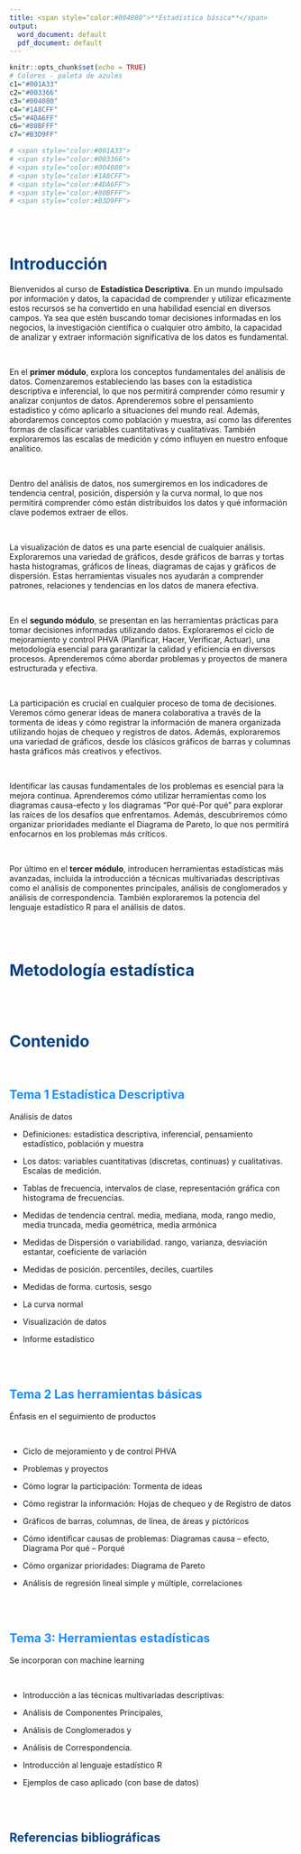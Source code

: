 ```yaml
---
title: <span style="color:#004080">**Estadística básica**</span>
output:
  word_document: default
  pdf_document: default
---
```



```r
knitr::opts_chunk$set(echo = TRUE)
# Colores - paleta de azules
c1="#001A33"
c2="#003366"
c3="#004080"
c4="#1A8CFF"
c5="#4DA6FF"
c6="#80BFFF"
c7="#B3D9FF"

# <span style="color:#001A33"> 
# <span style="color:#003366">  
# <span style="color:#004080">
# <span style="color:#1A8CFF">
# <span style="color:#4DA6FF">
# <span style="color:#80BFFF">
# <span style="color:#B3D9FF">

```

<br/><br/>

# <span style="color:#004080">**Introducción**</span>

Bienvenidos al curso de **Estadística Descriptiva**. En un mundo impulsado por información y datos, la capacidad de comprender y utilizar eficazmente estos recursos se ha convertido en una habilidad esencial en diversos campos. Ya sea que estén buscando tomar decisiones informadas en los negocios, la investigación científica o cualquier otro ámbito, la capacidad de analizar y extraer información significativa de los datos es fundamental.

<br/>

En el **primer módulo**, explora los conceptos fundamentales del análisis de datos. Comenzaremos estableciendo las bases con la estadística descriptiva e inferencial, lo que nos permitirá comprender cómo resumir y analizar conjuntos de datos. Aprenderemos sobre el pensamiento estadístico y cómo aplicarlo a situaciones del mundo real. Además, abordaremos conceptos como población y muestra, así como las diferentes formas de clasificar variables cuantitativas y cualitativas. También exploraremos las escalas de medición y cómo influyen en nuestro enfoque analítico.

<br/>

Dentro del análisis de datos, nos sumergiremos en los indicadores de tendencia central, posición, dispersión y la curva normal, lo que nos permitirá comprender cómo están distribuidos los datos y qué información clave podemos extraer de ellos.

<br/>

La visualización de datos es una parte esencial de cualquier análisis. Exploraremos una variedad de gráficos, desde gráficos de barras y tortas hasta histogramas, gráficos de líneas, diagramas de cajas y gráficos de dispersión. Estas herramientas visuales nos ayudarán a comprender patrones, relaciones y tendencias en los datos de manera efectiva.

<br/>

En el **segundo módulo**, se presentan en las herramientas prácticas para tomar decisiones informadas utilizando datos. Exploraremos el ciclo de mejoramiento y control PHVA (Planificar, Hacer, Verificar, Actuar), una metodología esencial para garantizar la calidad y eficiencia en diversos procesos. Aprenderemos cómo abordar problemas y proyectos de manera estructurada y efectiva.

<br/>

La participación es crucial en cualquier proceso de toma de decisiones. Veremos cómo generar ideas de manera colaborativa a través de la tormenta de ideas y cómo registrar la información de manera organizada utilizando hojas de chequeo y registros de datos. Además, exploraremos una variedad de gráficos, desde los clásicos gráficos de barras y columnas hasta gráficos más creativos y efectivos.

<br/>

Identificar las causas fundamentales de los problemas es esencial para la mejora continua. Aprenderemos cómo utilizar herramientas como los diagramas causa-efecto y los diagramas "Por qué-Por qué" para explorar las raíces de los desafíos que enfrentamos. Además, descubriremos cómo organizar prioridades mediante el Diagrama de Pareto, lo que nos permitirá enfocarnos en los problemas más críticos.

<br/>

Por último en el **tercer módulo**, introducen herramientas estadísticas más avanzadas, incluida la introducción a técnicas multivariadas descriptivas como el análisis de componentes principales, análisis de conglomerados y análisis de correspondencia. También exploraremos la potencia del lenguaje estadístico R para el análisis de datos.

<br/><br/>


# <span style="color:#004080">**Metodología estadística**</span>

<br/><br/>

# <span style="color:#004080">**Contenido**</span>

<br/>

## <span style="color:#1A8CFF"> **Tema 1 Estadística Descriptiva**</span>

Análisis de datos


* Definiciones: estadística descriptiva, inferencial, pensamiento estadístico, población y muestra

* Los datos: variables cuantitativas (discretas, continuas) y cualitativas. Escalas de medición.

* Tablas de frecuencia, intervalos de clase, representación gráfica con histograma de frecuencias.

* Medidas de tendencia central. media, mediana, moda, rango medio, media truncada, media geométrica, media armónica

* Medidas de Dispersión o variabilidad. rango, varianza, desviación estantar, coeficiente de variación
 
* Medidas de posición. percentiles, deciles, cuartiles

* Medidas de forma. curtosis, sesgo

* La curva normal

* Visualización de datos

* Informe estadístico

<br/><br/>


## <span style="color:#1A8CFF">**Tema 2 Las herramientas básicas**</span> 

Énfasis en el seguimiento de productos

<br/>

* Ciclo de mejoramiento y de control PHVA

* Problemas y proyectos

* Cómo lograr la participación: Tormenta de ideas

* Cómo registrar la información: Hojas de chequeo y de Registro de datos

* Gráficos de barras, columnas, de línea, de áreas y pictóricos

* Cómo identificar causas de problemas: Diagramas causa – efecto, Diagrama Por qué – Porqué

* Cómo organizar prioridades: Diagrama de Pareto

* Análisis de regresión lineal simple y múltiple, correlaciones

<br/><br/>

## <span style="color:#1A8CFF">**Tema 3: Herramientas estadísticas**</span> 

Se incorporan con machine learning

<br/>

* Introducción a las técnicas multivariadas descriptivas: 

* Análisis de Componentes Principales, 

* Análisis de Conglomerados y 

* Análisis de Correspondencia.

* Introducción al lenguaje estadístico R 

* Ejemplos de caso aplicado (con base de datos)


<br/><br/>

## <span style="color:#004080">**Referencias bibliográficas**</span>
